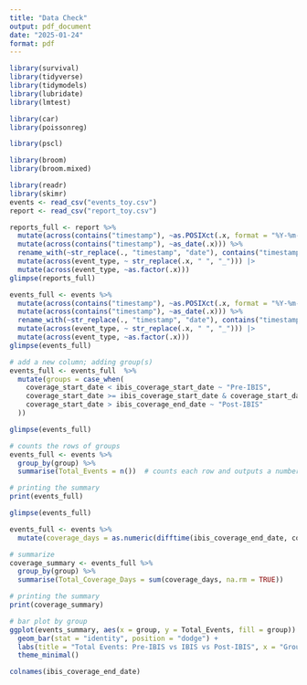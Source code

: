 ```yaml
---
title: "Data Check"
output: pdf_document
date: "2025-01-24"
format: pdf
---
```


```r
library(survival)
library(tidyverse)
library(tidymodels)
library(lubridate)
library(lmtest)

library(car)
library(poissonreg)

library(pscl)

library(broom)
library(broom.mixed)

library(readr)
library(skimr)
events <- read_csv("events_toy.csv")
report <- read_csv("report_toy.csv")

reports_full <- report %>%
  mutate(across(contains("timestamp"), ~as.POSIXct(.x, format = "%Y-%m-%d %H:%M:%S"))) %>%
  mutate(across(contains("timestamp"), ~as_date(.x))) %>%
  rename_with(~str_replace(., "timestamp", "date"), contains("timestamp")) %>%
  mutate(across(event_type, ~ str_replace(.x, " ", "_"))) |>
  mutate(across(event_type, ~as.factor(.x)))
glimpse(reports_full)

events_full <- events %>%
  mutate(across(contains("timestamp"), ~as.POSIXct(.x, format = "%Y-%m-%d %H:%M:%S"))) %>%
  mutate(across(contains("timestamp"), ~as_date(.x))) %>%
  rename_with(~str_replace(., "timestamp", "date"), contains("timestamp")) %>%
  mutate(across(event_type, ~ str_replace(.x, " ", "_"))) |>
  mutate(across(event_type, ~as.factor(.x)))
glimpse(events_full)
```

```r
# add a new column; adding group(s)
events_full <- events_full  %>%
  mutate(groups = case_when(
    coverage_start_date < ibis_coverage_start_date ~ "Pre-IBIS",
    coverage_start_date >= ibis_coverage_start_date & coverage_start_date <= ibis_coverage_end_date ~ "IBIS",
    coverage_start_date > ibis_coverage_end_date ~ "Post-IBIS"
  ))

glimpse(events_full)
```

```r
# counts the rows of groups
events_full <- events %>%
  group_by(group) %>%
  summarise(Total_Events = n())  # counts each row and outputs a number

# printing the summary
print(events_full)

glimpse(events_full)
```

```r
events_full <- events %>%
  mutate(coverage_days = as.numeric(difftime(ibis_coverage_end_date, coverage_start_date, units = "days")))

# summarize 
coverage_summary <- events_full %>%
  group_by(group) %>%
  summarise(Total_Coverage_Days = sum(coverage_days, na.rm = TRUE))

# printing the summary
print(coverage_summary)
```

```r
# bar plot by group
ggplot(events_summary, aes(x = group, y = Total_Events, fill = group)) +
  geom_bar(stat = "identity", position = "dodge") +
  labs(title = "Total Events: Pre-IBIS vs IBIS vs Post-IBIS", x = "Group", y = "Total Events") +
  theme_minimal()
```
```r
colnames(ibis_coverage_end_date)
```
